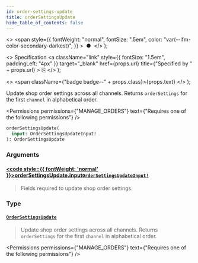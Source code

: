 ```yaml
---
id: order-settings-update
title: orderSettingsUpdate
hide_table_of_contents: false
---
```


  <>
    <span
      style={{
        fontWeight: "normal",
        fontSize: ".5em",
        color: "var(--ifm-color-secondary-darkest)",
      }}
    >
      &nbsp;●&nbsp;
    </span>
  </>
);

  <>
    Specification
    <a
      className="link"
      style={{ fontSize: "1.5em", paddingLeft: "4px" }}
      target="\_blank"
      href={props.url}
      title={"Specified by " + props.url}
    >
      ⎘
    </a>
  </>
);

  <>
    <span className={"badge badge--" + props.class}>{props.text}</span>
  </>
);

Update shop order settings across all channels. Returns `orderSettings` for the first `channel` in alphabetical order.

<Permissions
  permissions={"MANAGE_ORDERS"}
  text={"Requires one of the following permissions"}
/>

```graphql
orderSettingsUpdate(
  input: OrderSettingsUpdateInput!
): OrderSettingsUpdate
```

### Arguments

#### [<code style={{ fontWeight: 'normal' }}>orderSettingsUpdate.<b>input</b></code>](#)<Bullet />[`OrderSettingsUpdateInput!`](../../../api-reference/orders/inputs/order-settings-update-input) <Badge class="secondary" text="non-null"/> <Badge class="secondary" text="input"/>

> Fields required to update shop order settings.

### Type

#### [`OrderSettingsUpdate`](../../../api-reference/orders/objects/order-settings-update) <Badge class="secondary" text="object"/>

> Update shop order settings across all channels. Returns `orderSettings` for the first `channel` in alphabetical order.

<Permissions
  permissions={"MANAGE_ORDERS"}
  text={"Requires one of the following permissions"}
/>

>

